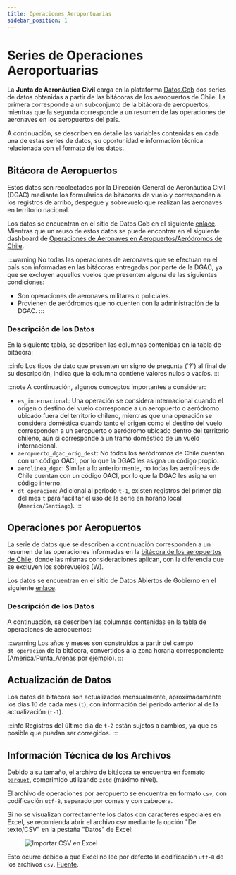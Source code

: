 ```yaml
---
title: Operaciones Aeroportuarias
sidebar_position: 1
---
```



# Series de Operaciones Aeroportuarias

La **Junta de Aeronáutica Civil** carga en la plataforma [Datos.Gob](https://datos.gob.cl/)
dos series de datos obtenidas a partir de las bitácoras de los aeropuertos de Chile. La
primera corresponde a un subconjunto de la bitácora de aeropuertos, mientras que la segunda
corresponde a un resumen de las operaciones de aeronaves en los aeropuertos del país.

A continuación, se describen en detalle las variables contenidas en cada una de estas
series de datos, su oportunidad e información técnica relacionada con el formato de los datos. 

## Bitácora de Aeropuertos

Estos datos son recolectados por la Dirección General de
Aeronáutica Civil (DGAC) mediante los formularios de bitácoras de vuelo
y corresponden a los registros de arribo, despegue y
sobrevuelo que realizan las aeronaves en territorio nacional.

Los datos se encuentran en el sitio de Datos.Gob
en el siguiente [enlace](https://datos.gob.cl/dataset/bitacora-aeropuertos).
Mientras que un reuso de estos datos se puede encontrar en el siguiente
dashboard de [Operaciones de Aeronaves en Aeropuertos/Aeródromos de Chile](https://app.powerbi.com/view?r=eyJrIjoiMjk4NDY4NDQtYTU1MC00MTNhLTk0MWQtYmY4ODcxMjhhMjhhIiwidCI6IjFhNmRiN2EwLTllZjgtNDQ1NC05MGUzLWMwNmM1Njc1N2FlZCIsImMiOjR9).

:::warning
No todas las operaciones de aeronaves que se efectuan en
el país son informadas en las bitácoras entregadas
por parte de la DGAC, ya que se excluyen aquellos vuelos
que presenten alguna de las siguientes condiciones:
  - Son operaciones de aeronaves militares o policiales.
  - Provienen de aeródromos que no cuenten con la
    administración de la DGAC.
:::

### Descripción de los Datos

En la siguiente tabla, se describen las columnas contenidas en la
tabla de bitácora:

<CsvDocTable csvData={bitacoraCsv} />
:::info
Los tipos de dato que presenten un signo de pregunta (`?`) al final
de su descripción, indica que la columna contiene valores nulos o vacíos.
:::


:::note
A continuación, algunos conceptos importantes a considerar:

- `es_internacional`: Una operación se considera internacional cuando
el origen o destino del vuelo corresponde a un aeropuerto o aeródromo
ubicado fuera del territorio chileno, mientras que una operación se
considera doméstica cuando tanto el origen como el destino del vuelo
corresponden a un aeropuerto o aeródromo ubicado dentro del territorio
chileno, aún si corresponde a un tramo doméstico de un vuelo internacional.
- `aeropuerto_dgac_orig_dest`: No todos los aeródromos de Chile cuentan
con un código OACI, por lo que la DGAC les asigna un código propio.
- `aerolinea_dgac`: Similar a lo anteriormente, no todas las
aerolineas de Chile cuentan con un código OACI, por lo que la DGAC
les asigna un código interno.
- `dt_operacion`: Adicional al periodo `t-1`, existen registros del primer
día del mes `t` para facilitar el uso de la serie en horario local
(`America/Santiago`).
:::



## Operaciones por Aeropuertos

La serie de datos que se describen a continuación corresponden a un resumen
de las operaciones informadas en la [bitácora de los aeropuertos de Chile](#bitácora-de-aeropuertos),
donde las mismas consideraciones aplican, con la diferencia que se
excluyen los sobrevuelos (W).

Los datos se encuentran en el sitio de Datos Abiertos de Gobierno
en el siguiente [enlace](https://datos.gob.cl/dataset/bitacora-aeropuertos).

### Descripción de los Datos

A continuación, se describen las columnas contenidas en la
tabla de operaciones de aeropuertos:

<CsvDocTable csvData={opsAeropuertosCsv} />

:::warning
Los años y meses son construidos a partir del campo `dt_operacion` de la bitácora,
convertidos a la zona horaria correspondiente (America/Punta_Arenas por ejemplo).
:::

## Actualización de Datos

Los datos de bitácora son actualizados mensualmente,
aproximadamente los días 10 de cada mes (`t`), con información
del periodo anterior al de la actualización (`t-1`).

:::info
Registros del último día de `t-2` están sujetos a cambios, ya
que es posible que puedan ser corregidos.
:::

## Información Técnica de los Archivos

Debido a su tamaño, el archivo de bitácora se encuentra en formato
[`parquet`](https://parquet.apache.org/), comprimido utilizando
`zstd` (máximo nivel).

El archivo de operaciones por aeropuerto se encuentra en formato
`csv`, con codificación `utf-8`, separado por comas y con cabecera.

Si no se visualizan correctamente los datos con caracteres
especiales en Excel, se recomienda abrir el archivo csv
mediante la opción "De texto/CSV" en la pestaña "Datos" de Excel:  

<figure style={{ textAlign:"center" }}>
  <img src={ImgImportCsvExcel} alt="Importar CSV en Excel" />
</figure>

Esto ocurre debido a que Excel no lee por defecto la codificación `utf-8` de los
archivos `csv`.
[Fuente](https://superuser.com/questions/280603/how-to-set-character-encoding-when-opening-a-csv-file-in-excel).
